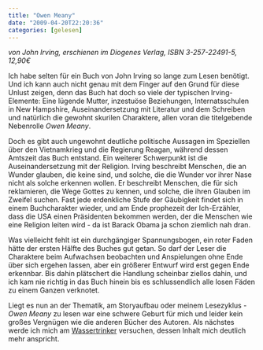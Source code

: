 ```yaml
---
title: "Owen Meany"
date: "2009-04-20T22:20:36"
categories: [gelesen]
---
```


*von John Irving,
erschienen im Diogenes Verlag, ISBN 3-257-22491-5, 12,90€*

Ich habe selten für ein Buch von John Irving so lange zum Lesen benötigt. Und ich kann auch nicht genau mit dem Finger auf den Grund für diese Unlust zeigen, denn das Buch hat doch so viele der typischen Irving-Elemente: Eine lügende Mutter, inzestuöse Beziehungen, Internatsschulen in New Hampshire, Auseinandersetzung mit Literatur und dem Schreiben und natürlich die gewohnt skurilen Charaktere, allen voran die titelgebende Nebenrolle *Owen Meany*.

Doch es gibt auch ungewohnt deutliche politische Aussagen im Speziellen über den Vietnamkrieg und die Regierung Reagan, während dessen Amtszeit das Buch entstand. Ein weiterer Schwerpunkt ist die Auseinandersetzung mit der Religion. Irving beschreibt Menschen, die an Wunder glauben, die keine sind, und solche, die die Wunder vor ihrer Nase nicht als solche erkennen wollen. Er beschreibt Menschen, die für sich reklamieren, die Wege Gottes zu kennen, und solche, die ihren Glauben im Zweifel suchen. Fast jede erdenkliche Stufe der Gäubigkeit findet sich in einem Buchcharakter wieder, und am Ende prophezeit der Ich-Erzähler, dass die USA einen Präsidenten bekommen werden, der die Menschen wie eine Religion leiten wird - da ist Barack Obama ja schon ziemlich nah dran.

Was vielleicht fehlt ist ein durchgängiger Spannungsbogen, ein roter Faden hätte der ersten Hälfte des Buches gut getan. So darf der Leser die Charaktere beim Aufwachsen beobachten und Anspielungen ohne Ende über sich ergehen lassen, aber ein größerer Entwurf wird erst gegen Ende erkennbar. Bis dahin plätschert die Handlung scheinbar ziellos dahin, und ich kam nie richtig in das Buch hinein bis es schlussendlich alle losen Fäden zu einem Ganzen verknotet.

Liegt es nun an der Thematik, am Storyaufbau oder meinem Lesezyklus - *Owen Meany* zu lesen war eine schwere Geburt für mich und leider kein großes Vergnügen wie die anderen Bücher des Autoren. Als nächstes werde ich mich am [Wassertrinker](http://de.wikipedia.org/wiki/Die_wilde_Geschichte_vom_Wassertrinker) versuchen, dessen Inhalt mich deutlich mehr anspricht.
